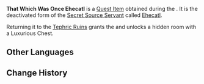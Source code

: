 {{Item Infobox
|id           = 121175
|image        = Item That Which Was Once Ehecatl.png
|type         = Quest Items
|description  = A small-scale Secret Source Automaton. Now that it has lost all power, all that is left are echoes in an empty shell. It shows clear signs of careful maintenance, which afforded it brief function once reactivated, even after being lost in the outside world for so long.
|source1      = [[The Frozen, Rekindling Land]]
}}
'''That Which Was Once Ehecatl''' is a [[Quest Item]] obtained during the {{Quest|The Frozen, Rekindling Land}}. It is the deactivated form of the [[Secret Source Servant]] called [[Ehecatl]].

Returning it to the [[Fallingstar Fields|Tephric Ruins]] grants the {{Achievement|Why Is It Always a Statue Mechanism?}} and unlocks a hidden room with a Luxurious Chest.

==Other Languages==
{{Other Languages|default_hidden=1
|en      = That Which Was Once Ehecatl
|zhs     = 曾是「厄卡特尔」之物
|zhs_rm  = 
|zht     = 曾是「厄卡特爾」之物
|zht_rm  = 
|ja      = かつて「エカトル」だったもの
|ja_rm   = 
|ko      = 「에헤카틀」이었던 기계
|es      = Antigua reliquia de Ehécatl
|fr      = Ce qui fut jadis Ehecatl
|ru      = То, что когда-то было Эекатлем
|th      = สิ่งที่เคยเป็น "Ehecatl"
|th_rm   = 
|vi      = Vật Từng Là Ehecatl
|de      = Was einst „Ehecatl“ war
|id      = Benda yang Dulunya Adalah "Ehecatl"
|pt      = Aquilo Que Já Foi Ehecatl
|tr      = Bir Zamanlar Ehecatl Olan
|it      = Ciò che un tempo era Ehecatl
}}

==Change History==
{{Change History|5.5}}